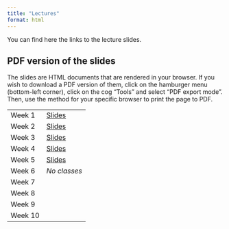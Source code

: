 ```yaml
---
title: "Lectures"
format: html
---
```


You can find here the links to the lecture slides.

::: callout-tip
## PDF version of the slides

The slides are HTML documents that are rendered in your browser. If you wish to download a PDF version of them, click on the hamburger menu (bottom-left corner), click on the cog "Tools" and select "PDF export mode". Then, use the method for your specific browser to print the page to PDF.
:::

|         |                                |
|---------|--------------------------------|
| Week 1  | [Slides](lectures/week-01.qmd) |
| Week 2  | [Slides](lectures/week-02.qmd) |
| Week 3  | [Slides](lectures/week-03.qmd) |
| Week 4  | [Slides](lectures/week-04.qmd) |
| Week 5  | [Slides](lectures/week-05.qmd) |
| Week 6  | *No classes*                   |
| Week 7  |                                |
| Week 8  |                                |
| Week 9  |                                |
| Week 10 |                                |
